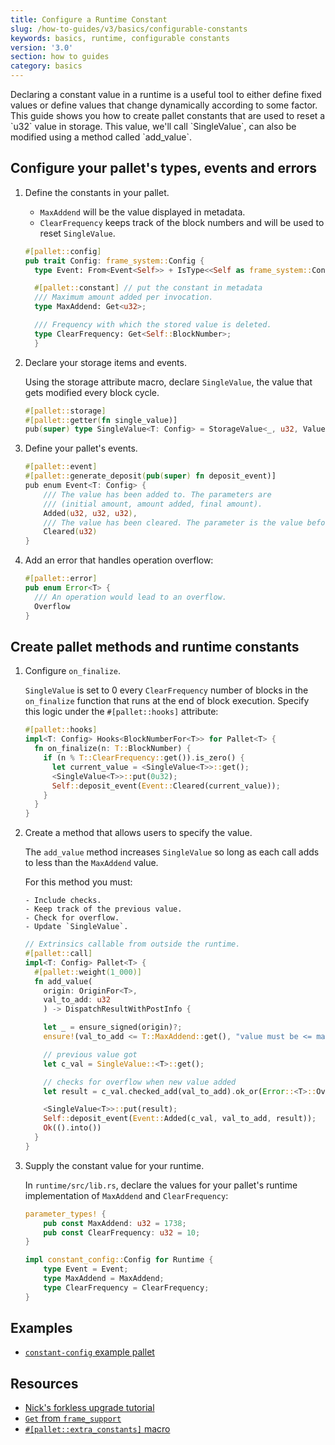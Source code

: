 ```yaml
---
title: Configure a Runtime Constant
slug: /how-to-guides/v3/basics/configurable-constants
keywords: basics, runtime, configurable constants
version: '3.0'
section: how to guides
category: basics
---
```


Declaring a constant value in a runtime is a useful tool to either define fixed values or define values that change dynamically according to some factor.
This guide shows you how to create pallet constants that are used to reset a \`u32\` value in storage.
This value, we'll call \`SingleValue\`, can also be modified using a method called \`add_value\`.

## Configure your pallet's types, events and errors

1. Define the constants in your pallet.

   - `MaxAddend` will be the value displayed in metadata.
   - `ClearFrequency` keeps track of the block numbers and will be used to reset `SingleValue`.

   ```rust
   #[pallet::config]
   pub trait Config: frame_system::Config {
     type Event: From<Event<Self>> + IsType<<Self as frame_system::Config>::Event>;

     #[pallet::constant] // put the constant in metadata
     /// Maximum amount added per invocation.
     type MaxAddend: Get<u32>;

     /// Frequency with which the stored value is deleted.
     type ClearFrequency: Get<Self::BlockNumber>;
     }
   ```

1. Declare your storage items and events.

   Using the storage attribute macro, declare `SingleValue`, the value that gets modified every block cycle.

   ```rust
   #[pallet::storage]
   #[pallet::getter(fn single_value)]
   pub(super) type SingleValue<T: Config> = StorageValue<_, u32, ValueQuery>;
   ```

1. Define your pallet's events.

   ```rust
   #[pallet::event]
   #[pallet::generate_deposit(pub(super) fn deposit_event)]
   pub enum Event<T: Config> {
       /// The value has been added to. The parameters are
       /// (initial amount, amount added, final amount).
       Added(u32, u32, u32),
       /// The value has been cleared. The parameter is the value before clearing.
       Cleared(u32)
   }
   ```

1. Add an error that handles operation overflow:

   ```rust
   #[pallet::error]
   pub enum Error<T> {
     /// An operation would lead to an overflow.
     Overflow
   }
   ```

## Create pallet methods and runtime constants

1.  Configure `on_finalize`.

    `SingleValue` is set to 0 every `ClearFrequency` number of blocks in the `on_finalize` function that
    runs at the end of block execution. Specify this logic under the `#[pallet::hooks]` attribute:

    ```rust
    #[pallet::hooks]
    impl<T: Config> Hooks<BlockNumberFor<T>> for Pallet<T> {
      fn on_finalize(n: T::BlockNumber) {
        if (n % T::ClearFrequency::get()).is_zero() {
          let current_value = <SingleValue<T>>::get();
          <SingleValue<T>>::put(0u32);
          Self::deposit_event(Event::Cleared(current_value));
        }
      }
    }
    ```

1.  Create a method that allows users to specify the value.

    The `add_value` method increases `SingleValue` so long as each call adds to less than the `MaxAddend` value.

    For this method you must:

        - Include checks.
        - Keep track of the previous value.
        - Check for overflow.
        - Update `SingleValue`.

    ```rust
    // Extrinsics callable from outside the runtime.
    #[pallet::call]
    impl<T: Config> Pallet<T> {
      #[pallet::weight(1_000)]
      fn add_value(
        origin: OriginFor<T>,
        val_to_add: u32
        ) -> DispatchResultWithPostInfo {

        let _ = ensure_signed(origin)?;
        ensure!(val_to_add <= T::MaxAddend::get(), "value must be <= maximum add amount constant");

        // previous value got
        let c_val = SingleValue::<T>::get();

        // checks for overflow when new value added
        let result = c_val.checked_add(val_to_add).ok_or(Error::<T>::Overflow)?;

        <SingleValue<T>>::put(result);
        Self::deposit_event(Event::Added(c_val, val_to_add, result));
        Ok(().into())
      }
    }
    ```

1.  Supply the constant value for your runtime.

    In `runtime/src/lib.rs`, declare the values for your pallet's runtime implementation of `MaxAddend` and `ClearFrequency`:

    ```rust
    parameter_types! {
        pub const MaxAddend: u32 = 1738;
        pub const ClearFrequency: u32 = 10;
    }

    impl constant_config::Config for Runtime {
        type Event = Event;
        type MaxAddend = MaxAddend;
        type ClearFrequency = ClearFrequency;
    }
    ```

## Examples

- [`constant-config` example pallet](https://github.com/substrate-developer-hub/substrate-how-to-guides/blob/main/example-code/template-node/pallets/configurable-constant/src/lib.rs)

## Resources

- [Nick's forkless upgrade tutorial](/tutorials/v3/forkless-upgrades)
- [`Get` from `frame_support`][get-trait-rustdocs]
- [`#[pallet::extra_constants]` macro][extra-constants-rustdocs]

[get-trait-rustdocs]: /rustdocs/latest/frame_support/traits/trait.Get.html
[extra-constants-rustdocs]: /rustdocs/latest/frame_support/attr.pallet.html#extra-constants-palletextra_constants-optional

